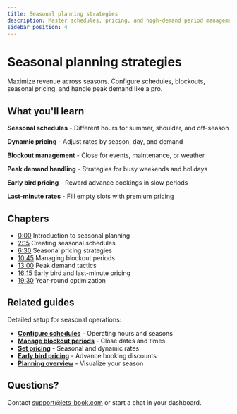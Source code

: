 ```yaml
---
title: Seasonal planning strategies
description: Master schedules, pricing, and high-demand period management
sidebar_position: 4
---
```



# Seasonal planning strategies

<VideoPlayer videoId="VIDEO_ID_HERE" title="Seasonal planning strategies" />

Maximize revenue across seasons. Configure schedules, blockouts, seasonal pricing, and handle peak demand like a pro.

## What you'll learn

**Seasonal schedules** - Different hours for summer, shoulder, and off-season

**Dynamic pricing** - Adjust rates by season, day, and demand

**Blockout management** - Close for events, maintenance, or weather

**Peak demand handling** - Strategies for busy weekends and holidays

**Early bird pricing** - Reward advance bookings in slow periods

**Last-minute rates** - Fill empty slots with premium pricing

## Chapters

- [0:00](https://www.youtube.com/watch?v=VIDEO_ID_HERE&t=0s) Introduction to seasonal planning
- [2:15](https://www.youtube.com/watch?v=VIDEO_ID_HERE&t=135s) Creating seasonal schedules
- [6:30](https://www.youtube.com/watch?v=VIDEO_ID_HERE&t=390s) Seasonal pricing strategies
- [10:45](https://www.youtube.com/watch?v=VIDEO_ID_HERE&t=645s) Managing blockout periods
- [13:00](https://www.youtube.com/watch?v=VIDEO_ID_HERE&t=780s) Peak demand tactics
- [16:15](https://www.youtube.com/watch?v=VIDEO_ID_HERE&t=975s) Early bird and last-minute pricing
- [19:30](https://www.youtube.com/watch?v=VIDEO_ID_HERE&t=1170s) Year-round optimization

## Related guides

Detailed setup for seasonal operations:

- **[Configure schedules](/guides/settings/rental-schedules)** - Operating hours and seasons
- **[Manage blockout periods](/guides/day-to-day/blockout-periods)** - Close dates and times
- **[Set pricing](/guides/settings/rental-pricing)** - Seasonal and dynamic rates
- **[Early bird pricing](/guides/boost-revenue/set-early-bird-and-last-minute-pricing)** - Advance booking discounts
- **[Planning overview](/guides/day-to-day/planning-overview)** - Visualize your season

## Questions?

Contact [support@lets-book.com](mailto:support@lets-book.com) or start a chat in your dashboard.
